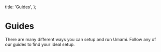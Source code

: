   title: 'Guides',
};

# Guides

There are many different ways you can setup and run Umami. Follow any of our guides to find your ideal setup.
